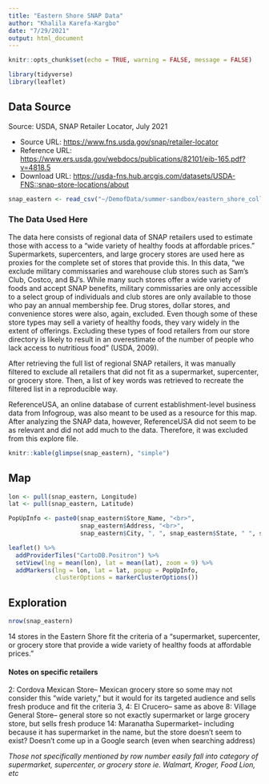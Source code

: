 ```yaml
---
title: "Eastern Shore SNAP Data"
author: "Khalila Karefa-Kargbo"
date: "7/29/2021"
output: html_document
---
```

```r
knitr::opts_chunk$set(echo = TRUE, warning = FALSE, message = FALSE)

library(tidyverse)
library(leaflet)
```

## Data Source
Source: USDA, SNAP Retailer Locator, July 2021

* Source URL: [https://www.fns.usda.gov/snap/retailer-locator](https://www.fns.usda.gov/snap/retailer-locator)
* Reference URL: [https://www.ers.usda.gov/webdocs/publications/82101/eib-165.pdf?v=4818.5](https://www.ers.usda.gov/webdocs/publications/82101/eib-165.pdf?v=4818.5)
* Download URL: [https://usda-fns.hub.arcgis.com/datasets/USDA-FNS::snap-store-locations/about](https://usda-fns.hub.arcgis.com/datasets/USDA-FNS::snap-store-locations/about)

```r
snap_eastern <- read_csv("~/DemofData/summer-sandbox/eastern_shore_collection/data/snap_eastern.csv")
```
### The Data Used Here
The data here consists of regional data of SNAP retailers used to estimate those with access to a "wide variety of healthy foods at affordable prices." Supermarkets, supercenters, and large grocery stores are used here as proxies for the complete set of stores that provide this. In this data, "we exclude military commissaries and warehouse club stores such as Sam’s Club, Costco, and BJ’s. While many such stores offer a wide variety of foods and accept SNAP benefits, military commissaries are only accessible to a select group of individuals and club stores are only available to those who pay an annual membership fee. Drug stores, dollar stores, and convenience stores were also, again, excluded. Even though some of these store types may sell a variety of healthy foods, they vary widely in the extent of offerings. Excluding these types of food retailers from our store directory is likely to result in an overestimate of the number of people who lack access to nutritious food" (USDA, 2009). 

After retrieving the full list of regional SNAP retailers, it was manually filtered to exclude all retailers that did not fit as a supermarket, supercenter, or grocery store. Then, a list of key words was retrieved to recreate the filtered list in a reproducible way.

ReferenceUSA, an online database of current establishment-level business data from Infogroup, was also meant to be used as a resource for this map. After analyzing the SNAP data, however, ReferenceUSA did not seem to be as relevant and did not add much to the data. Therefore, it was excluded from this explore file. 

```r
knitr::kable(glimpse(snap_eastern), "simple")
```

## Map
```r
lon <- pull(snap_eastern, Longitude)
lat <- pull(snap_eastern, Latitude)

PopUpInfo <- paste0(snap_eastern$Store_Name, "<br>",
                    snap_eastern$Address, "<br>",
                    snap_eastern$City, ", ", snap_eastern$State, " ", snap_eastern$Zip5)

leaflet() %>%
  addProviderTiles("CartoDB.Positron") %>%  
  setView(lng = mean(lon), lat = mean(lat), zoom = 9) %>% 
  addMarkers(lng = lon, lat = lat, popup = PopUpInfo,
             clusterOptions = markerClusterOptions())
```

## Exploration
```r
nrow(snap_eastern)
```
14 stores in the Eastern Shore fit the criteria of a "supermarket, supercenter, or grocery store that provide a wide variety of healthy foods at affordable prices."

#### Notes on specific retailers
2: Cordova Mexican Store-- Mexican grocery store so some may not consider this "wide variety," but it would for its targeted audience and sells fresh produce and fit the criteria
3, 4: El Crucero-- same as above
8: Village General Store-- general store so not exactly supermarket or large grocery store, but sells fresh produce
14: Maranatha Supermarket-- including because it has supermarket in the name, but the store doesn't seem to exist? Doesn't come up in a Google search (even when searching address)

*Those not specifically mentioned by row number easily fall into category of supermarket, supercenter, or grocery store ie. Walmart, Kroger, Food Lion, etc*